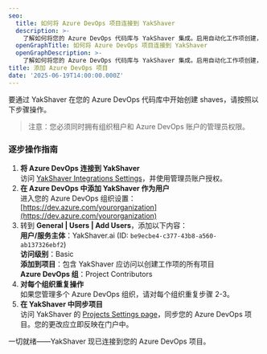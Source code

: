 ```yaml
---
seo:
  title: 如何将 Azure DevOps 项目连接到 YakShaver
  description: >-
    了解如何将您的 Azure DevOps 代码库与 YakShaver 集成。启用自动化工作项创建，简化您的 DevOps 工作流程。
  openGraphTitle: 如何将 Azure DevOps 项目连接到 YakShaver
  openGraphDescription: >-
    了解如何将您的 Azure DevOps 代码库与 YakShaver 集成。启用自动化工作项创建，简化您的 DevOps 工作流程。
title: 添加 Azure DevOps 项目
date: '2025-06-19T14:00:00.000Z'
---
```


要通过 YakShaver 在您的 Azure DevOps 代码库中开始创建 shaves，请按照以下步骤操作。

> 注意：您必须同时拥有组织租户和 Azure DevOps 账户的管理员权限。

### 逐步操作指南

1. **将 Azure DevOps 连接到 YakShaver**\
   访问 [YakShaver Integrations Settings](https://portal.yakshaver.ai/settings/integrations)，并使用管理员账户授权。
2. **在 Azure DevOps 中添加 YakShaver 作为用户**\
   进入您的 Azure DevOps 组织设置：[https://dev.azure.com/yourorganization](https://dev.azure.com/yourorganization)
3. 转到 **General | Users | Add Users**，添加以下内容：\
   **用户/服务主体**：YakShaver.ai (ID: `be9ecbe4-c377-43b8-a560-ab137326ebf2`)\
   **访问级别**：Basic\
   **添加到项目**：包含 YakShaver 应访问以创建工作项的所有项目\
   **Azure DevOps 组**：Project Contributors
4. **对每个组织重复操作**\
   如果您管理多个 Azure DevOps 组织，请对每个组织重复步骤 2-3。
5. **在 YakShaver 中同步项目**\
   访问 YakShaver 的 [Projects Settings page](https://portal.yakshaver.ai/settings/projects)，同步您的 Azure DevOps 项目。您的更改应立即反映在门户中。

一切就绪——YakShaver 现已连接到您的 Azure DevOps 项目。